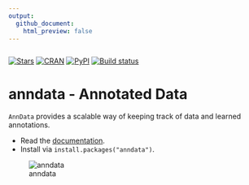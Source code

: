 ```yaml
---
output:
  github_document:
    html_preview: false
---
```


```r
```

[![Stars](https://img.shields.io/github/stars/theislab/anndata?logo=GitHub&color=yellow)](https://github.com/theislab/anndata/stargazers)
[![CRAN](https://www.r-pkg.org/badges/version/anndata)](https://cran.r-project.org/package=anndata)
[![PyPI](https://img.shields.io/pypi/v/anndata.svg)](https://pypi.org/project/anndata)
[![Build status](https://github.com/rcannood/anndata/workflows/R-CMD-check/badge.svg)](https://github.com/rcannood/anndata/actions)

# anndata - Annotated Data

`AnnData` provides a scalable way of keeping track of data and learned annotations.

* Read the [documentation](https://anndata.readthedocs.io).
* Install via `install.packages("anndata")`.

![anndata](http://falexwolf.de/img/scanpy/anndata.svg)
